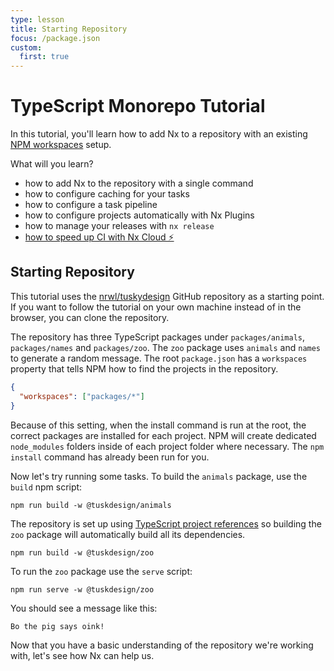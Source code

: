 ```yaml
---
type: lesson
title: Starting Repository
focus: /package.json
custom:
  first: true
---
```


# TypeScript Monorepo Tutorial

In this tutorial, you'll learn how to add Nx to a repository with an existing [NPM workspaces](https://docs.npmjs.com/cli/using-npm/workspaces) setup.

What will you learn?

- how to add Nx to the repository with a single command
- how to configure caching for your tasks
- how to configure a task pipeline
- how to configure projects automatically with Nx Plugins
- how to manage your releases with `nx release`
- [how to speed up CI with Nx Cloud ⚡](/tutorials/1-ts-packages/4-fast-ci/1-welcome)

## Starting Repository

This tutorial uses the [nrwl/tuskydesign](https://github.com/nrwl/tuskydesign) GitHub repository as a starting point. If you want to follow the tutorial on your own machine instead of in the browser, you can clone the repository.


<GithubRepository url="https://github.com/nrwl/tuskydesign"></GithubRepository>

The repository has three TypeScript packages under `packages/animals`, `packages/names` and `packages/zoo`. The `zoo` package uses `animals` and `names` to generate a random message. The root `package.json` has a `workspaces` property that tells NPM how to find the projects in the repository.

```json title="package.json"
{
  "workspaces": ["packages/*"]
}
```

Because of this setting, when the install command is run at the root, the correct packages are installed for each project. NPM will create dedicated `node_modules` folders inside of each project folder where necessary. The `npm install` command has already been run for you.

Now let's try running some tasks. To build the `animals` package, use the `build` npm script:

```shell
npm run build -w @tuskdesign/animals
```

The repository is set up using [TypeScript project references](https://www.typescriptlang.org/docs/handbook/project-references.html) so building the `zoo` package will automatically build all its dependencies.

```shell
npm run build -w @tuskdesign/zoo
```

To run the `zoo` package use the `serve` script:

```shell
npm run serve -w @tuskdesign/zoo
```

You should see a message like this:

```
Bo the pig says oink!
```

Now that you have a basic understanding of the repository we're working with, let's see how Nx can help us.
